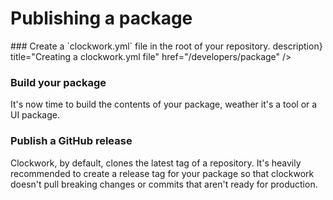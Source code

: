 
# Publishing a package

<Steps>
  ### Create a `clockwork.yml` file in the root of your repository.
  <Cards style={{ width: 280 }}>
    <Cards.Card
      icon={<span class="material-symbols-rounded">description</span>}
      title="Creating a clockwork.yml file"
      href="/developers/package"
    />
  </Cards>

### Build your package

It's now time to build the contents of your package, weather it's a tool or a UI package.

### Publish a GitHub release

Clockwork, by default, clones the latest tag of a repository. It's heavily recommended to create a release tag for your package so that clockwork doesn't pull breaking changes or commits that aren't ready for production.

</Steps>
